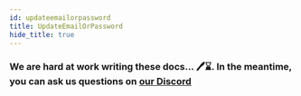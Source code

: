 ```yaml
---
id: updateemailorpassword
title: UpdateEmailOrPassword
hide_title: true
---
```


### We are hard at work writing these docs... 🖊️⌛. In the meantime, you can ask us questions on [our Discord](https://supertokens.io/discord)